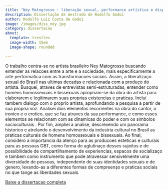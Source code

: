 ```yaml
---
title: "Ney Matogrosso : liberação sexual, performance artística e disputas simbólicas"
description: Dissertação de mestrado de Rodolfo Godoi
author: Rodolfo Luiz Costa de Godoi
image: /images/diss_ney.jpg
category: dissertacao
about:
  template: trestles
  image-width: 15em
  image-shape: rounded

---
```


O trabalho centra-se no artista brasileiro Ney Matogrosso buscando entender as relacoes entre a arte e a sociedade, mais especificamente a arte performatica com as transformacoes sociais. Assim, a liberalizaço sexual do Brasil nas ultimas decadas e relacionada com a produço do artista. Busquei, atraves de entrevistas semi-estruturadas, entender como homens homossexuais e bissexuais apropriam-se da obra do artista para elaborarem e legitimarem suas proprias existencias e praticas. Inclui tambem dialogo com o proprio artista, aprofundando a pesquisa a partir de sua propria voz. Analisei dois elementos recorrentes na obra do cantor, o ironico e o erotico, que se faz atraves da sua performance, e como esses elementos se relacionam com as dinamicas do poder e com os simbolos socioculturais . Por fim, ampliei a analise, descrevendo um panorama historico e atrelando o desenvolvimento da industria cultural no Brasil as praticas culturais de homens homossexuais e bissexuais. Ao final, considero a importancia da atenço para as producoes esteticas e culturais para as pessoas ́GBT, como forma de aglutinaço desses sujeitos e de possibilidade de compartilhamento de experiencias, espacos de socializaço e tambem como instrumento que pode atravessar sensivelmente uma diversidade de pessoas, independente de suas identidades sexuais e de genero, levando-as a diferentes formas de compreenşo e praticas sociais no que tange as liberdades sexuais.

[Baixe a dissertacao completa](https://repositorio.unb.br/handle/10482/32476)